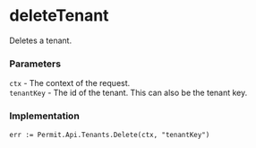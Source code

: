 # deleteTenant

Deletes a tenant.

### Parameters
`ctx` -  The context of the request.<br/>
`tenantKey` - The id of the tenant. This can also be the tenant key.<br/>

### Implementation

```golang
err := Permit.Api.Tenants.Delete(ctx, "tenantKey")
```